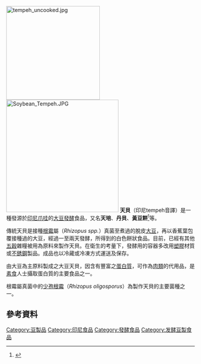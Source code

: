 [[File:tempeh_uncooked.jpg|250px]]
[[File:Soybean_Tempeh.JPG|300px]]
'''天貝'''（印尼tempeh音譯）是一種發源於[[印尼|印尼]][[爪哇|爪哇]]的[[大豆|大豆]][[發酵|發酵]]食品，又名'''天培'''、'''丹貝'''、'''黃豆餅'''<ref>{{cite web|title=由印尼黃豆餅到世界級天貝 留港不外遊也可放眼世界|url=https://www.thinkhk.com/article/2020-05/07/41199.html|date=2020-05-07|publisher=思考香港|author=黎倩蕾|access-date=2022-06-11|archive-date=2021-04-10|archive-url=https://web.archive.org/web/20210410151239/https://www.thinkhk.com/article/2020-05/07/41199.html}}</ref>等。

傳統天貝是接種[[根霉|根霉]]屬（''Rhizopus spp.''）真菌至煮過的脫皮[[大豆|大豆]]，再以香蕉葉包覆接種過的大豆，經過一至兩天發酵，所得到的白色餅狀食品。目前，已經有其他[[五穀|五穀]]雜糧被用為原料來製作天貝。在衛生的考量下，發酵用的容器多改用[[塑膠|塑膠]]材質或[[不銹鋼|不銹鋼]]製品。成品也以冷藏或冷凍方式運送及保存。

由大豆為主原料製成之大豆天貝，因含有豐富之[[蛋白質|蛋白質]]，可作為[[肉類|肉類]]的代用品，是[[素食|素食]]人士攝取蛋白質的主要食品之一。

根霉屬真菌中的[[少孢根霉|少孢根霉]]（''Rhizopus oligosporus''）為製作天貝的主要菌種之一。
{{food-stub}}
{{大豆}}
{{Authority control}}

==參考資料==
{{reflist}}

[[Category:豆製品|Category:豆製品]]
[[Category:印尼食品|Category:印尼食品]]
[[Category:發酵食品|Category:發酵食品]]
[[Category:发酵豆製食品|Category:发酵豆製食品]]